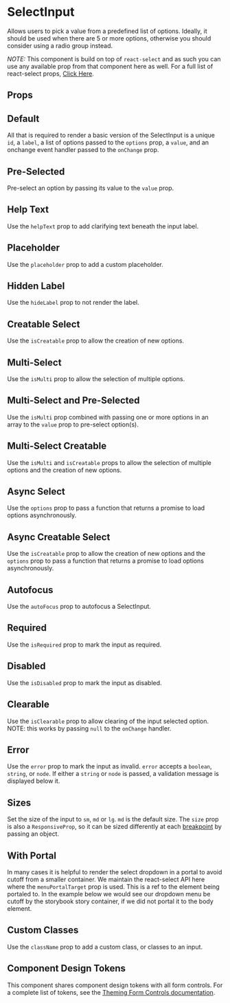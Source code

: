 
<Meta of={Stories} />

# SelectInput

Allows users to pick a value from a predefined list of options. Ideally, it should be used when there are 5 or more options, otherwise you should consider using a radio group instead.

_NOTE:_ This component is build on top of `react-select` and as such you can use any available prop from that component here as well. For a full list
of react-select props, [Click Here](https://react-select.com/props).

## Props

<ArgTypes of={SelectInput} />

## Default

All that is required to render a basic version of the SelectInput is a unique `id`, a `label`, a list of options passed to the `options` prop, a `value`, and an onchange event handler passed to the `onChange` prop.

<Canvas of={Stories.Default} />

## Pre-Selected

Pre-select an option by passing its value to the `value` prop.

<Canvas of={Stories.PreSelected} />

## Help Text

Use the `helpText` prop to add clarifying text beneath the input label.

<Canvas of={Stories.HelpText} />

## Placeholder

Use the `placeholder` prop to add a custom placeholder.

<Canvas of={Stories.Placeholder} />

## Hidden Label

Use the `hideLabel` prop to not render the label.

<Canvas of={Stories.HiddenLabel} />

## Creatable Select

Use the `isCreatable` prop to allow the creation of new options.

<Canvas of={Stories.CreatableSelect} />

## Multi-Select

Use the `isMulti` prop to allow the selection of multiple options.

<Canvas of={Stories.MultiSelect} />

## Multi-Select and Pre-Selected

Use the `isMulti` prop combined with passing one or more options in an array to the `value` prop to pre-select option(s).

<Canvas of={Stories.MultiSelectAndPreSelected} />

## Multi-Select Creatable

Use the `isMulti` and `isCreatable` props to allow the selection of multiple options and the creation of new options.

<Canvas of={Stories.MultiSelectCreatable} />

## Async Select

Use the `options` prop to pass a function that returns a promise to load options asynchronously.

<Canvas of={Stories.AsyncSelect} />

## Async Creatable Select

Use the `isCreatable` prop to allow the creation of new options and the `options` prop to pass a function that returns a promise to load options asynchronously.

<Canvas of={Stories.AsyncCreatableSelect} />

## Autofocus

Use the `autoFocus` prop to autofocus a SelectInput.

<Canvas of={Stories.Autofocus} />

## Required

Use the `isRequired` prop to mark the input as required.

<Canvas of={Stories.Required} />

## Disabled

Use the `isDisabled` prop to mark the input as disabled.

<Canvas of={Stories.Disabled} />

## Clearable

Use the `isClearable` prop to allow clearing of the input selected option. NOTE: this works by passing `null`
to the `onChange` handler.

<Canvas of={Stories.Clearable} />

## Error

Use the `error` prop to mark the input as invalid. `error` accepts a `boolean`, `string`, or `node`. If either a `string` or `node` is passed, a validation message is displayed below it.

<Canvas of={Stories.Error} />

## Sizes

Set the size of the input to `sm`, `md` or `lg`. `md` is the default size.
The `size` prop is also a `ResponsiveProp`, so it can be sized differently at each [breakpoint](?path=/docs/design-tokens-design-tokens--page#breakpoints) by passing an object.

<Canvas of={Stories.Sizes} />

## With Portal

In many cases it is helpful to render the select dropdown in a portal to avoid cutoff from a smaller container.
We maintain the react-select API here where the `menuPortalTarget` prop is used. This is a ref to the element
being portaled to. In the example below we would see our dropdown menu be cutoff by the storybook story container,
if we did not portal it to the body element.

<Canvas of={Stories.WithPortal} />

## Custom Classes

Use the `className` prop to add a custom class, or classes to an input.

<Canvas of={Stories.CustomClasses} />

## Component Design Tokens

This component shares component design tokens with all form controls. For a complete list of tokens, see the [Theming Form Controls documentation](/docs/theming-form-controls--custom-theme-form).
